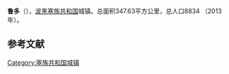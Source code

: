 {{Infobox settlement
| name                    = 鲁多
| native_name             = {{lang|sr|Рудо}}<br>Rudo
| settlement_type         = 市镇
| image_skyline           = 
| imagesize               = 
| image_caption           = 
| image_flag              = 
| flag_size               = 
| image_shield            = 
| shield_size             = 
| pushpin_map             = Bosnia
| pushpin_label_position  = 
| pushpin_map_caption     = 在波黑的位置
| latd  =43 |latm  =37  |lats  = |latNS  = N 
| longd =19   |longm =22 |longs = |longEW = E 
| coordinates_type        = region:ES_type:city
| coordinates_display     = inline,title
| image_map               = Rudo municipality.svg
| map_caption             = 在波黑的位置
| subdivision_type        = 国家
| subdivision_name        = 波黑
| subdivision_type1       = [[波斯尼亚和黑塞哥维那政区|政治实体]]
| subdivision_name1       = [[塞族共和国|塞族共和国]]
| area_total_km2          = 347.63
| elevation_m             = 
| population_total        = 8834
| population_as_of        = 2013年
| population_density_km2  = auto
| timezone1               = [[欧洲中部时间|CET]]
| utc_offset1             = +1
| timezone1_DST           = [[欧洲中部夏令时间|CEST]]
| utc_offset1_DST         = +2
| postal_code_type        = 邮编
| postal_code             = 
| footnotes               = 
}}
'''鲁多'''（{{lang-sr|Рудо}}），[[波黑|波黑]][[塞族共和国|塞族共和国]]城镇。总面积347.63平方公里，总人口8834 （2013年）。

==参考文献==
{{reflist}}

{{Authority control}}
[[Category:塞族共和国城镇|Category:塞族共和国城镇]]